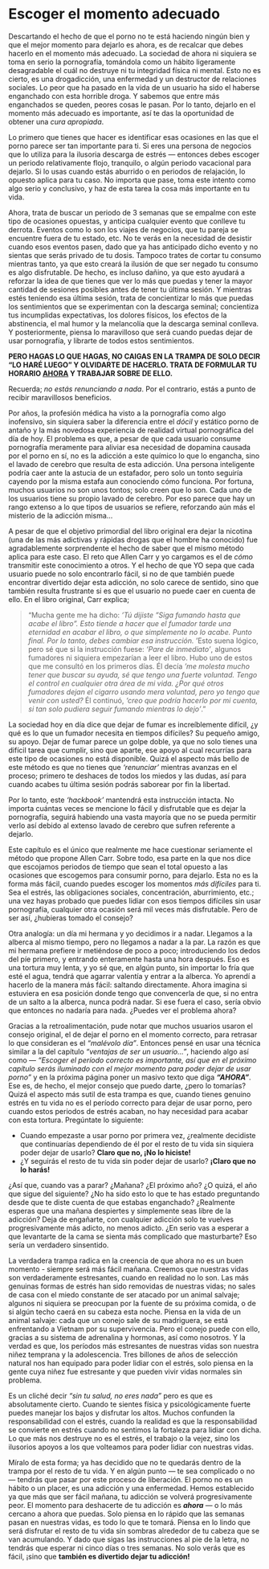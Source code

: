 # Escoger el momento adecuado {#escoger-el-momento-adecuado}

Descartando el hecho de que el porno no te está haciendo ningún bien y que el mejor momento para dejarlo es ahora, es de recalcar que debes hacerlo en el momento más adecuado. La sociedad de ahora ni siquiera se toma en serio la pornografía, tomándola como un hábito ligeramente desagradable el cuál no destruye ni tu integridad física ni mental. Esto no es cierto, es una drogadicción, una enfermedad y un destructor de relaciones sociales. Lo peor que ha pasado en la vida de un usuario ha sido el haberse enganchado con esta horrible droga. Y sabemos que entre más enganchados se queden, peores cosas le pasan. Por lo tanto, dejarlo en el momento más adecuado es importante, así te das la oportunidad de obtener una _cura apropiada_. 

Lo primero que tienes que hacer es identificar esas ocasiones en las que el porno parece ser tan importante para ti. Si eres una persona de negocios que lo utiliza para la ilusoria descarga de estrés — entonces debes escoger un periodo relativamente flojo, tranquilo, o algún periodo vacacional para dejarlo. Si lo usas cuando estás aburrido o en periodos de relajación, lo opuesto aplica para tu caso. No importa que pase, toma este intento como algo serio y conclusivo, y haz de esta tarea la cosa más importante en tu vida. 

Ahora, trata de buscar un periodo de 3 semanas que se empalme con este tipo de ocasiones opuestas, y anticipa cualquier evento que conlleve tu derrota. Eventos como lo son los viajes de negocios, que tu pareja se encuentre fuera de tu estado, etc. No te verás en la necesidad de desistir cuando esos eventos pasen, dado que ya has anticipado dicho evento y no sientas que serás privado de tu dosis. Tampoco trates de cortar tu consumo mientras tanto, ya que esto creará la ilusión de que ser negado tu consumo es algo disfrutable. De hecho, es incluso dañino, ya que esto ayudará a reforzar la idea de que tienes que ver lo más que puedas y tener la mayor cantidad de sesiones posibles antes de tener tu última sesión. Y mientras estés teniendo esa última sesión, trata de concientizar lo más que puedas los sentimientos que se experimentan con la descarga seminal; concientiza tus incumplidas expectativas, los dolores físicos, los efectos de la abstinencia, el mal humor y la melancolía que la descarga seminal conlleva. Y posteriormente, piensa lo maravilloso que será cuando puedas dejar de usar pornografía, y librarte de todos estos sentimientos. 

**PERO HAGAS LO QUE HAGAS, NO CAIGAS EN LA TRAMPA DE SOLO DECIR "LO HARÉ LUEGO" Y OLVIDARTE DE HACERLO. TRATA DE FORMULAR TU HORARIO <span style="text-decoration:underline">AHORA</span> Y TRABAJAR SOBRE DE ELLO.**

Recuerda; _no estás renunciando a nada_. Por el contrario, estás a punto de recibir maravillosos beneficios. 

Por años, la profesión médica ha visto a la pornografía como algo inofensivo, sin siquiera saber la diferencia entre el _dócil_ y estático porno de antaño y la más novedosa experiencia de realidad virtual pornográfica del día de hoy. El problema es que, a pesar de que cada usuario consume pornografía meramente para aliviar esa necesidad de dopamina causada por el porno en sí, no es la adicción a este químico lo que lo engancha, sino el lavado de cerebro que resulta de esta adicción. Una persona inteligente podría caer ante la astucia de un estafador, pero solo un tonto seguiría cayendo por la misma estafa aun conociendo cómo funciona. Por fortuna, muchos usuarios no son unos tontos; solo creen que lo son. Cada uno de los usuarios tiene su propio lavado de cerebro. Por eso parece que hay un rango extenso a lo que tipos de usuarios se refiere, reforzando aún más el misterio de la adicción misma...

A pesar de que el objetivo primordial del libro original era dejar la nicotina (una de las más adictivas y rápidas drogas que el hombre ha conocido) fue agradablemente sorprendente el hecho de saber que el mismo método aplica para este caso. El reto que Allen Carr y yo cargamos es el de _cómo_ transmitir este conocimiento a otros. Y el hecho de que YO sepa que cada usuario puede no solo encontrarlo fácil, si no de que también puede encontrar divertido dejar esta adicción, no solo carece de sentido, sino que también resulta frustrante si es que el usuario no puede caer en cuenta de ello. En el libro original, Carr explica;

> "Mucha gente me ha dicho: _'Tú dijiste "Siga fumando hasta que acabe el libro". Esto tiende a hacer que el fumador tarde una eternidad en acabar el libro, o que simplemente no lo acabe. Punto final. Por lo tanto, debes cambiar esa instrucción._ 'Esto suena lógico, pero sé que si la instrucción fuese: _'Pare de inmediato'_, algunos fumadores ni siquiera empezarían a leer el libro. Hubo uno de estos que me consultó en los primeros días. Él decía _'me molesta mucho tener que buscar su ayuda, sé que tengo una fuerte voluntad. Tengo el control en cualquier otra área de mi vida. ¿Por qué otros fumadores dejan el cigarro usando mera voluntad, pero yo tengo que venir con usted?_ Él continuó, _'creo que podría hacerlo por mi cuenta, si tan solo pudiera seguir fumando mientras lo dejo'_."

La sociedad hoy en día dice que dejar de fumar es increíblemente difícil, ¿y qué es lo que un fumador necesita en tiempos difíciles? Su pequeño amigo, su apoyo. Dejar de fumar parece un golpe doble, ya que no solo tienes una difícil tarea que cumplir, sino que aparte, ese apoyo al cual recurrías para este tipo de ocasiones no está disponible. Quizá el aspecto más bello de este método es que no tienes que _'renunciar'_ mientras avanzas en el proceso; primero te deshaces de todos los miedos y las dudas, así para cuando acabes tu última sesión podrás saborear por fin la libertad.

Por lo tanto, este _'hackbook'_ mantendrá esta instrucción intacta. No importa cuántas veces se mencione lo fácil y disfrutable que es dejar la pornografía, seguirá habiendo una vasta mayoría que no se pueda permitir verlo así debido al extenso lavado de cerebro que sufren referente a dejarlo.

Este capítulo es el único que realmente me hace cuestionar seriamente el método que propone Allen Carr. Sobre todo, esa parte en la que nos dice que escojamos periodos de tiempo que sean el total opuesto a las ocasiones que escogemos para consumir porno, para dejarlo. Esta no es la forma más fácil, cuando puedes escoger los momentos _más difíciles_ para ti. Sea el estrés, las obligaciones sociales, concentración, aburrimiento, etc.; una vez hayas probado que puedes lidiar con esos tiempos difíciles sin usar pornografía, cualquier otra ocasión será mil veces más disfrutable. Pero de ser así, ¿hubieras tomado el consejo?

Otra analogía: un día mi hermana y yo decidimos ir a nadar. Llegamos a la alberca al mismo tiempo, pero no llegamos a nadar a la par. La razón es que mi hermana prefiere ir metiéndose de poco a poco; introduciendo los dedos del píe primero, y entrando enteramente hasta una hora después. Eso es una tortura muy lenta, y yo sé que, en algún punto, sin importar lo fría que esté el agua, tendrá que agarrar valentía y entrar a la alberca. Yo aprendí a hacerlo de la manera más fácil: saltando directamente. Ahora imagina si estuviera en esa posición donde tengo que convencerla de que, si no entra de un salto a la alberca, nunca podrá nadar. Si ese fuera el caso, sería obvio que entonces no nadaría para nada. ¿Puedes ver el problema ahora?

Gracias a la retroalimentación, pude notar que muchos usuarios usaron el consejo original, el de dejar el porno en el momento correcto, para retrasar lo que consideran es el _"malévolo día"_. Entonces pensé en usar una técnica similar a la del capítulo _"ventajas de ser un usuario..."_, haciendo algo así como — _"Escoger el período correcto es importante, así que en el próximo capítulo serás iluminado con el mejor momento para poder dejar de usar porno"_ y en la próxima página poner un masivo texto que diga _**"AHORA"**_. Ese es, de hecho, el mejor consejo que puedo darte, ¿pero lo tomarías? Quizá el aspecto más sutil de esta trampa es que, cuando tienes genuino estrés en tu vida no es el período correcto para dejar de usar porno, pero cuando estos periodos de estrés acaban, no hay necesidad para acabar con esta tortura. Pregúntate lo siguiente:

* Cuando empezaste a usar porno por primera vez, ¿realmente decidiste que continuarías dependiendo de él por el resto de tu vida sin siquiera poder dejar de usarlo? **Claro que no, ¡No lo hiciste!**
* ¿Y seguirás el resto de tu vida sin poder dejar de usarlo? **¡Claro que no lo harás!**

¿Así que, cuando vas a parar? ¿Mañana? ¿El próximo año? ¿O quizá, el año que sigue del siguiente? ¿No ha sido esto lo que te has estado preguntando desde que te diste cuenta de que estabas enganchado? ¿Realmente esperas que una mañana despiertes y simplemente seas libre de la adicción? Deja de engañarte, con cualquier adicción solo te vuelves progresivamente más adicto, no menos adicto. ¿En serio vas a esperar a que levantarte de la cama se sienta más complicado que masturbarte? Eso sería un verdadero sinsentido. 

La verdadera trampa radica en la creencia de que ahora no es un buen momento - siempre será más fácil mañana. Creemos que nuestras vidas son verdaderamente estresantes, cuando en realidad no lo son. Las más genuinas formas de estrés han sido removidas de nuestras vidas; no sales de casa con el miedo constante de ser atacado por un animal salvaje; algunos ni siquiera se preocupan por la fuente de su próxima comida, o de si algún techo caerá en su cabeza esta noche. Piensa en la vida de un animal salvaje: cada que un conejo sale de su madriguera, se está enfrentando a Vietnam por su supervivencia. Pero el conejo puede con ello, gracias a su sistema de adrenalina y hormonas, así como nosotros. Y la verdad es que, los períodos más estresantes de nuestras vidas son nuestra niñez temprana y la adolescencia. Tres billones de años de selección natural nos han equipado para poder lidiar con el estrés, solo piensa en la gente cuya niñez fue estresante y que pueden vivir vidas normales sin problema.

Es un cliché decir _"sin tu salud, no eres nada"_ pero es que es absolutamente cierto. Cuando te sientes física y psicológicamente fuerte puedes manejar los bajos y disfrutar los altos. Muchos confunden la responsabilidad con el estrés, cuando la realidad es que la responsabilidad se convierte en estrés cuando no sentimos la fortaleza para lidiar con dicha. Lo que más nos destruye no es el estrés, el trabajo o la vejez, sino los ilusorios apoyos a los que volteamos para poder lidiar con nuestras vidas. 

Míralo de esta forma; ya has decidido que no te quedarás dentro de la trampa por el resto de tu vida. Y en algún punto — te sea complicado o no — tendrás que pasar por este proceso de liberación. El porno no es un hábito o un placer, es una adicción y una enfermedad. Hemos establecido ya que más que ser fácil mañana, tu adicción se volverá progresivamente peor. El momento para deshacerte de tu adicción es _**ahora**_ — o lo más cercano a ahora que puedas. Solo piensa en lo rápido que las semanas pasan en nuestras vidas, es todo lo que te tomará. Piensa en lo lindo que será disfrutar el resto de tu vida sin sombras alrededor de tu cabeza que se van acumulando. Y dado que sigas las instrucciones al pie de la letra, no tendrás que esperar ni cinco días o tres semanas. No solo verás que es fácil, ¡sino que **también es divertido dejar tu adicción!**
